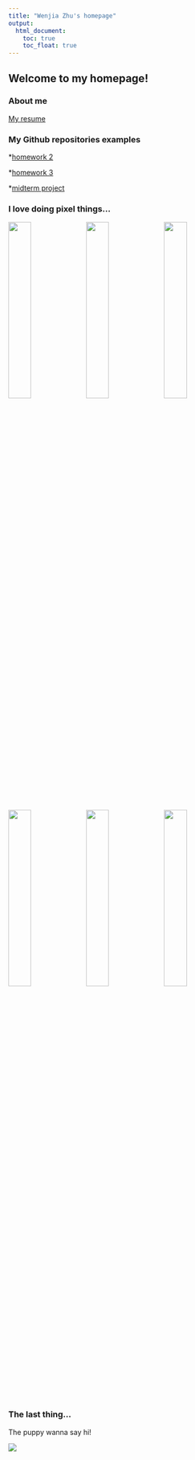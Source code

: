 ```yaml
---
title: "Wenjia Zhu's homepage"
output: 
  html_document:
    toc: true
    toc_float: true
---
```


## Welcome to my homepage!

### About me

[My resume](resume.html)

### My Github repositories examples
*[homework 2](https://github.com/wjzhu2022/P8105_HW2_WZ2631)

*[homework 3](https://github.com/wjzhu2022/P8105_HW3_WZ2631)

*[midterm project](https://github.com/wjzhu2022/P8105_MIDTERM_WZ2631)

### I love doing pixel things...
<img src = "image/cat.jpg" style="width:30%">
<img src = "image/KIWI1.GIF" style="width:30%">
<img src = "image/KIWI2.GIF" style="width:30%">
<img src = "image/KIWI3.GIF" style="width:30%">
<img src = "image/KIWI4.GIF" style="width:30%">
<img src = "image/KIWI5.GIF" style="width:30%">

### The last thing...
The puppy wanna say hi!

![](image/dog.GIF)